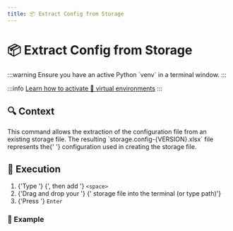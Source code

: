 ```yaml
---
title: 📦 Extract Config from Storage
---
```



# 📦 Extract <ExcelIcon /> Config from <StorageIcon /> Storage

<Fragment>
  :::warning
  Ensure you have an active <PythonIcon /> Python `venv` in a terminal window.
  :::

</Fragment>

:::info
[Learn how to activate 🔮 virtual
environments](../../installation/application/#-virtual-environment)
:::

## 🔍 Context

<Fragment>
  This command allows the extraction of the <ExcelIcon /> configuration file
  from an existing <StorageIcon /> storage file.
</Fragment>

<Fragment>
  The resulting `storage.config-{VERSION}.xlsx` file represents the{' '}
  <ExcelIcon /> configuration used in creating the <StorageIcon /> storage file.
</Fragment>

## 🚀 Execution

<ol>
  <li>
    {'Type '}
    <ConfigCommandInline isCse />
    {', then add '}
    <code>&lt;space&gt;</code>
  </li>
  <li>
    {'Drag and drop your '}
    <StorageIcon />
    {' storage file into the terminal (or type path)'}
  </li>
  <li>
    {'Press '}
    <code>Enter</code>
  </li>
</ol>

### 📝 Example

<ConfigCommandBlock isCse />
